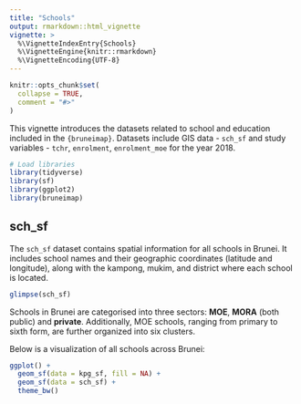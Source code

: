 ```yaml
---
title: "Schools"
output: rmarkdown::html_vignette
vignette: >
  %\VignetteIndexEntry{Schools}
  %\VignetteEngine{knitr::rmarkdown}
  %\VignetteEncoding{UTF-8}
---
```


```r
knitr::opts_chunk$set(
  collapse = TRUE,
  comment = "#>"
)
```

This vignette introduces the datasets related to school and education included in the `{bruneimap}`. Datasets include GIS data - `sch_sf` and study variables -  `tchr`, `enrolment`, `enrolment_moe` for the year 2018.

```r
# Load libraries
library(tidyverse)
library(sf)
library(ggplot2)
library(bruneimap)
```

## sch_sf
The `sch_sf` dataset contains spatial information for all schools in Brunei. It includes school names and their geographic coordinates (latitude and longitude), along with the kampong, mukim, and district where each school is located.

```r
glimpse(sch_sf)
```

Schools in Brunei are categorised into three sectors: **MOE**, **MORA** (both public) and **private**. Additionally, MOE schools, ranging from primary to sixth form, are further organized into six clusters.

Below is a visualization of all schools across Brunei:

```r
ggplot() +
  geom_sf(data = kpg_sf, fill = NA) +
  geom_sf(data = sch_sf) +
  theme_bw()
```
